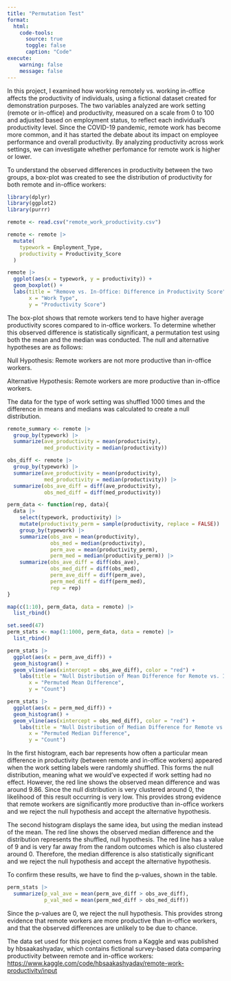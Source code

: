 ```yaml
---
title: "Permutation Test"
format:
  html: 
    code-tools:
      source: true
      toggle: false
      caption: "Code"
execute:
    warning: false
    message: false
---
```


In this project, I examined how working remotely vs. working in-office affects the productivity of individuals, using a fictional dataset created for demonstration purposes. The two variables analyzed are work setting (remote or in-office) and productivity, measured on a scale from 0 to 100 and adjusted based on employment status, to reflect each individual’s productivity level. Since the COVID-19 pandemic, remote work has become more common, and it has started the debate about its impact on employee performance and overall productivity. By analyzing productivity across work settings, we can investigate whether perfomance for remote work is higher or lower.

To understand the observed differences in productivity between the two groups, a box-plot was created to see the distribution of productivity for both remote and in-office workers:

```r
library(dplyr)
library(ggplot2)
library(purrr)

remote <- read.csv("remote_work_productivity.csv")

remote <- remote |> 
  mutate(
    typework = Employment_Type,
    productivity = Productivity_Score
  )

remote |> 
  ggplot(aes(x = typework, y = productivity)) +
  geom_boxplot() +
  labs(title = "Remove vs. In-Office: Difference in Productivity Score",
       x = "Work Type",
       y = "Productivity Score")
```

The box-plot shows that remote workers tend to have higher average productivity scores compared to in-office workers. To determine whether this observed difference is statistically significant, a permutation test using both the mean and the median was conducted. The null and alternative hypotheses are as follows:

Null Hypothesis: Remote workers are not more productive than in-office workers.

Alternative Hypothesis: Remote workers are more productive than in-office workers.

The data for the type of work setting was shuffled 1000 times and the difference in means and medians was calculated to create a null distribution.

```r
remote_summary <- remote |> 
  group_by(typework) |> 
  summarize(ave_productivity = mean(productivity),
            med_productivity = median(productivity))

obs_diff <- remote |> 
  group_by(typework) |> 
  summarize(ave_productivity = mean(productivity),
            med_productivity = median(productivity)) |> 
  summarize(obs_ave_diff = diff(ave_productivity),
            obs_med_diff = diff(med_productivity))

perm_data <- function(rep, data){
  data |> 
    select(typework, productivity) |> 
    mutate(productivity_perm = sample(productivity, replace = FALSE)) |> 
    group_by(typework) |> 
    summarize(obs_ave = mean(productivity),
              obs_med = median(productivity),
              perm_ave = mean(productivity_perm),
              perm_med = median(productivity_perm)) |> 
    summarize(obs_ave_diff = diff(obs_ave),
              obs_med_diff = diff(obs_med),
              perm_ave_diff = diff(perm_ave),
              perm_med_diff = diff(perm_med),
              rep = rep)
}

map(c(1:10), perm_data, data = remote) |> 
  list_rbind()

set.seed(47)
perm_stats <- map(1:1000, perm_data, data = remote) |> 
  list_rbind()

perm_stats |> 
  ggplot(aes(x = perm_ave_diff)) + 
  geom_histogram() + 
  geom_vline(aes(xintercept = obs_ave_diff), color = "red") + 
    labs(title = "Null Distribution of Mean Difference for Remote vs. In-Office Work",
       x = "Permuted Mean Difference",
       y = "Count")

perm_stats |> 
  ggplot(aes(x = perm_med_diff)) + 
  geom_histogram() + 
  geom_vline(aes(xintercept = obs_med_diff), color = "red") +
    labs(title = "Null Distribution of Median Difference for Remote vs. In-Office Work",
       x = "Permuted Median Difference",
       y = "Count")
```

In the first histogram, each bar represents how often a particular mean difference in productivity (between remote and in-office workers) appeared when the work setting labels were randomly shuffled. This forms the null distribution, meaning what we would've expected if work setting had no effect. However, the red line shows the observed mean difference and was around 9.86. Since the null distribution is very clustered around 0, the likelihood of this result occurring is very low. This provides strong evidence that remote workers are significantly more productive than in-office workers and we reject the null hypothesis and accept the alternative hypothesis.

The second histogram displays the same idea, but using the median instead of the mean. The red line shows the observed median difference and the distribution represents the shuffled, null hypothesis. The red line has a value of 9 and is very far away from the random outcomes which is also clustered around 0. Therefore, the median difference is also statistically significant and we reject the null hypothesis and accept the alternative hypothesis.

To confirm these results, we have to find the p-values, shown in the table.

```r
perm_stats |> 
  summarize(p_val_ave = mean(perm_ave_diff > obs_ave_diff),
            p_val_med = mean(perm_med_diff > obs_med_diff))
```

Since the p-values are 0, we reject the null hypothesis. This provides strong evidence that remote workers are more productive than in-office workers, and that the observed differences are unlikely to be due to chance.

The data set used for this project comes from a Kaggle and was published by hbsaakashyadav, which contains fictional survey-based data comparing productivity between remote and in-office workers: <https://www.kaggle.com/code/hbsaakashyadav/remote-work-productivity/input>
